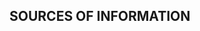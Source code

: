 ## SOURCES OF INFORMATION {-}

<!-- [Mandatory.] -->

<!-- [References should only be included to understand the advice, and -->
<!-- should not be included to give credit to the work -->
<!-- as they are done in the Research Document. -->
<!-- References to the unpublished working paper should be -->
<!-- integrated as footnotes through this document.] -->

<!-- [References must be formatted according to -->
<!-- the Guide for the Production of Fisheries and Oceans Canada Reports.] -->

<!-- [References listed in the References Cited section should be -->
<!-- publicly available when the report is posted on the website. -->
<!-- The only exception is for books or articles that -->
<!-- have been accepted for publication -->
<!-- (page proof stage or where there is an acceptance letter). -->
<!-- These can be listed followed by the notation “in press”. -->
<!-- All others should be included in the text -->
<!-- as unpublished data or working papers.] -->
